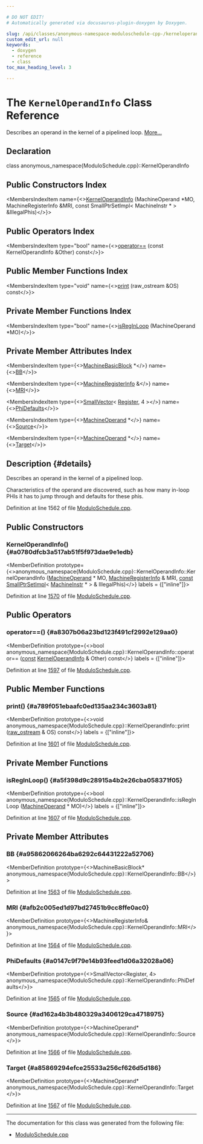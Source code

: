 ```yaml
---

# DO NOT EDIT!
# Automatically generated via docusaurus-plugin-doxygen by Doxygen.

slug: /api/classes/anonymous-namespace-moduloschedule-cpp-/kerneloperandinfo
custom_edit_url: null
keywords:
  - doxygen
  - reference
  - class
toc_max_heading_level: 3

---
```





# The `KernelOperandInfo` Class Reference

<DoxygenPage pluginConfig={pluginConfig}>

Describes an operand in the kernel of a pipelined loop. <a href="#details">More...</a>

## Declaration

<CodeBlock>class anonymous_namespace{ModuloSchedule.cpp}::KernelOperandInfo</CodeBlock>

## Public Constructors Index

<MembersIndex>

<MembersIndexItem
  name={<><a href="#a0780dfcb3a517ab51f5f973dae9e1edb">KernelOperandInfo</a> (MachineOperand &#42;MO, MachineRegisterInfo &amp;MRI, const SmallPtrSetImpl&lt; MachineInstr &#42; &gt; &amp;IllegalPhis)</>}>
</MembersIndexItem>

</MembersIndex>

## Public Operators Index

<MembersIndex>

<MembersIndexItem
  type="bool"
  name={<><a href="#a8307b06a23bd123f491cf2992e129aa0">operator==</a> (const KernelOperandInfo &amp;Other) const</>}>
</MembersIndexItem>

</MembersIndex>

## Public Member Functions Index

<MembersIndex>

<MembersIndexItem
  type="void"
  name={<><a href="#a789f051ebaafc0ed135aa234c3603a81">print</a> (raw&#95;ostream &amp;OS) const</>}>
</MembersIndexItem>

</MembersIndex>

## Private Member Functions Index

<MembersIndex>

<MembersIndexItem
  type="bool"
  name={<><a href="#a5f398d9c28915a4b2e26cba058371f05">isRegInLoop</a> (MachineOperand &#42;MO)</>}>
</MembersIndexItem>

</MembersIndex>

## Private Member Attributes Index

<MembersIndex>

<MembersIndexItem
  type={<><a href="/docs/api/classes/llvm/machinebasicblock">MachineBasicBlock</a> &#42;</>}
  name={<><a href="#a95862066264ba6292c64431222a52706">BB</a></>}>
</MembersIndexItem>

<MembersIndexItem
  type={<><a href="/docs/api/classes/llvm/machineregisterinfo">MachineRegisterInfo</a> &amp;</>}
  name={<><a href="#afb2c005ed1d97bd27451b9cc8ffe0ac0">MRI</a></>}>
</MembersIndexItem>

<MembersIndexItem
  type={<><a href="/docs/api/classes/llvm/smallvector">SmallVector</a>&lt; <a href="/docs/api/classes/llvm/register">Register</a>, 4 &gt;</>}
  name={<><a href="#a0147c9f79e14b93feed1d06a32028a06">PhiDefaults</a></>}>
</MembersIndexItem>

<MembersIndexItem
  type={<><a href="/docs/api/classes/llvm/machineoperand">MachineOperand</a> &#42;</>}
  name={<><a href="#ad162a4b3b480329a3406129ca4718975">Source</a></>}>
</MembersIndexItem>

<MembersIndexItem
  type={<><a href="/docs/api/classes/llvm/machineoperand">MachineOperand</a> &#42;</>}
  name={<><a href="#a85869294efce25533a256cf626d5d186">Target</a></>}>
</MembersIndexItem>

</MembersIndex>

## Description {#details}

Describes an operand in the kernel of a pipelined loop.

Characteristics of the operand are discovered, such as how many in-loop PHIs it has to jump through and defaults for these phis.

Definition at line 1562 of file <a href="/docs/api/files/lib/lib/codegen/moduloschedule-cpp">ModuloSchedule.cpp</a>.

<SectionDefinition>

## Public Constructors

### KernelOperandInfo() {#a0780dfcb3a517ab51f5f973dae9e1edb}

<MemberDefinition
  prototype={<>anonymous&#95;namespace&#123;ModuloSchedule.cpp&#125;::KernelOperandInfo::KernelOperandInfo (<a href="/docs/api/classes/llvm/machineoperand">MachineOperand</a> &#42; MO, <a href="/docs/api/classes/llvm/machineregisterinfo">MachineRegisterInfo</a> &amp; MRI, <a href="/docs/api/files/lib/lib/target/lib/target/aarch64/aarch64promoteconstant-cpp/#a90f8350fecae261c25be85d38b451bff">const</a> <a href="/docs/api/classes/llvm/smallptrsetimpl">SmallPtrSetImpl</a>&lt; <a href="/docs/api/classes/llvm/machineinstr">MachineInstr</a> &#42; &gt; &amp; IllegalPhis)</>}
  labels = {["inline"]}>

Definition at line <a href="/docs/api/files/lib/lib/codegen/moduloschedule-cpp/#l01570">1570</a> of file <a href="/docs/api/files/lib/lib/codegen/moduloschedule-cpp">ModuloSchedule.cpp</a>.
</MemberDefinition>

</SectionDefinition>

<SectionDefinition>

## Public Operators

### operator==() {#a8307b06a23bd123f491cf2992e129aa0}

<MemberDefinition
  prototype={<>bool anonymous&#95;namespace&#123;ModuloSchedule.cpp&#125;::KernelOperandInfo::operator== (<a href="/docs/api/files/lib/lib/target/lib/target/aarch64/aarch64promoteconstant-cpp/#a90f8350fecae261c25be85d38b451bff">const</a> <a href="/docs/api/classes/anonymous-namespace-moduloschedule-cpp-/kerneloperandinfo">KernelOperandInfo</a> &amp; Other) const</>}
  labels = {["inline"]}>

Definition at line <a href="/docs/api/files/lib/lib/codegen/moduloschedule-cpp/#l01597">1597</a> of file <a href="/docs/api/files/lib/lib/codegen/moduloschedule-cpp">ModuloSchedule.cpp</a>.
</MemberDefinition>

</SectionDefinition>

<SectionDefinition>

## Public Member Functions

### print() {#a789f051ebaafc0ed135aa234c3603a81}

<MemberDefinition
  prototype={<>void anonymous&#95;namespace&#123;ModuloSchedule.cpp&#125;::KernelOperandInfo::print (<a href="/docs/api/classes/llvm/raw-ostream">raw&#95;ostream</a> &amp; OS) const</>}
  labels = {["inline"]}>

Definition at line <a href="/docs/api/files/lib/lib/codegen/moduloschedule-cpp/#l01601">1601</a> of file <a href="/docs/api/files/lib/lib/codegen/moduloschedule-cpp">ModuloSchedule.cpp</a>.
</MemberDefinition>

</SectionDefinition>

<SectionDefinition>

## Private Member Functions

### isRegInLoop() {#a5f398d9c28915a4b2e26cba058371f05}

<MemberDefinition
  prototype={<>bool anonymous&#95;namespace&#123;ModuloSchedule.cpp&#125;::KernelOperandInfo::isRegInLoop (<a href="/docs/api/classes/llvm/machineoperand">MachineOperand</a> &#42; MO)</>}
  labels = {["inline"]}>

Definition at line <a href="/docs/api/files/lib/lib/codegen/moduloschedule-cpp/#l01607">1607</a> of file <a href="/docs/api/files/lib/lib/codegen/moduloschedule-cpp">ModuloSchedule.cpp</a>.
</MemberDefinition>

</SectionDefinition>

<SectionDefinition>

## Private Member Attributes

### BB {#a95862066264ba6292c64431222a52706}

<MemberDefinition
  prototype={<>MachineBasicBlock&#42; anonymous&#95;namespace&#123;ModuloSchedule.cpp&#125;::KernelOperandInfo::BB</>}>

Definition at line <a href="/docs/api/files/lib/lib/codegen/moduloschedule-cpp/#l01563">1563</a> of file <a href="/docs/api/files/lib/lib/codegen/moduloschedule-cpp">ModuloSchedule.cpp</a>.
</MemberDefinition>

### MRI {#afb2c005ed1d97bd27451b9cc8ffe0ac0}

<MemberDefinition
  prototype={<>MachineRegisterInfo&amp; anonymous&#95;namespace&#123;ModuloSchedule.cpp&#125;::KernelOperandInfo::MRI</>}>

Definition at line <a href="/docs/api/files/lib/lib/codegen/moduloschedule-cpp/#l01564">1564</a> of file <a href="/docs/api/files/lib/lib/codegen/moduloschedule-cpp">ModuloSchedule.cpp</a>.
</MemberDefinition>

### PhiDefaults {#a0147c9f79e14b93feed1d06a32028a06}

<MemberDefinition
  prototype={<>SmallVector&lt;Register, 4&gt; anonymous&#95;namespace&#123;ModuloSchedule.cpp&#125;::KernelOperandInfo::PhiDefaults</>}>

Definition at line <a href="/docs/api/files/lib/lib/codegen/moduloschedule-cpp/#l01565">1565</a> of file <a href="/docs/api/files/lib/lib/codegen/moduloschedule-cpp">ModuloSchedule.cpp</a>.
</MemberDefinition>

### Source {#ad162a4b3b480329a3406129ca4718975}

<MemberDefinition
  prototype={<>MachineOperand&#42; anonymous&#95;namespace&#123;ModuloSchedule.cpp&#125;::KernelOperandInfo::Source</>}>

Definition at line <a href="/docs/api/files/lib/lib/codegen/moduloschedule-cpp/#l01566">1566</a> of file <a href="/docs/api/files/lib/lib/codegen/moduloschedule-cpp">ModuloSchedule.cpp</a>.
</MemberDefinition>

### Target {#a85869294efce25533a256cf626d5d186}

<MemberDefinition
  prototype={<>MachineOperand&#42; anonymous&#95;namespace&#123;ModuloSchedule.cpp&#125;::KernelOperandInfo::Target</>}>

Definition at line <a href="/docs/api/files/lib/lib/codegen/moduloschedule-cpp/#l01567">1567</a> of file <a href="/docs/api/files/lib/lib/codegen/moduloschedule-cpp">ModuloSchedule.cpp</a>.
</MemberDefinition>

</SectionDefinition>

<hr/>

The documentation for this class was generated from the following file:

<ul>
<li><a href="/docs/api/files/lib/lib/codegen/moduloschedule-cpp">ModuloSchedule.cpp</a></li>
</ul>

</DoxygenPage>
